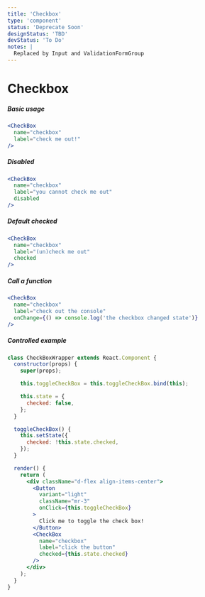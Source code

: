 ```yaml
---
title: 'Checkbox'
type: 'component'
status: 'Deprecate Soon'
designStatus: 'TBD'
devStatus: 'To Do'
notes: |
  Replaced by Input and ValidationFormGroup
---
```






# Checkbox



##### Basic usage

```jsx live
<CheckBox
  name="checkbox"
  label="check me out!"
/>
```

##### Disabled

```jsx live
<CheckBox
  name="checkbox"
  label="you cannot check me out"
  disabled
/>
```

##### Default checked

```jsx live
<CheckBox
  name="checkbox"
  label="(un)check me out"
  checked
/>
```

##### Call a function

```jsx live
<CheckBox
  name="checkbox"
  label="check out the console"
  onChange={() => console.log('the checkbox changed state')}
/>
```

##### Controlled example

```jsx live
class CheckBoxWrapper extends React.Component {
  constructor(props) {
    super(props);

    this.toggleCheckBox = this.toggleCheckBox.bind(this);

    this.state = {
      checked: false,
    };
  }

  toggleCheckBox() {
    this.setState({
      checked: !this.state.checked,
    });
  }

  render() {
    return (
      <div className="d-flex align-items-center">
        <Button
          variant="light"
          className="mr-3"
          onClick={this.toggleCheckBox}
        >
          Click me to toggle the check box!
        </Button>
        <CheckBox
          name="checkbox"
          label="click the button"
          checked={this.state.checked}
        />
      </div>
    );
  }
}
```
